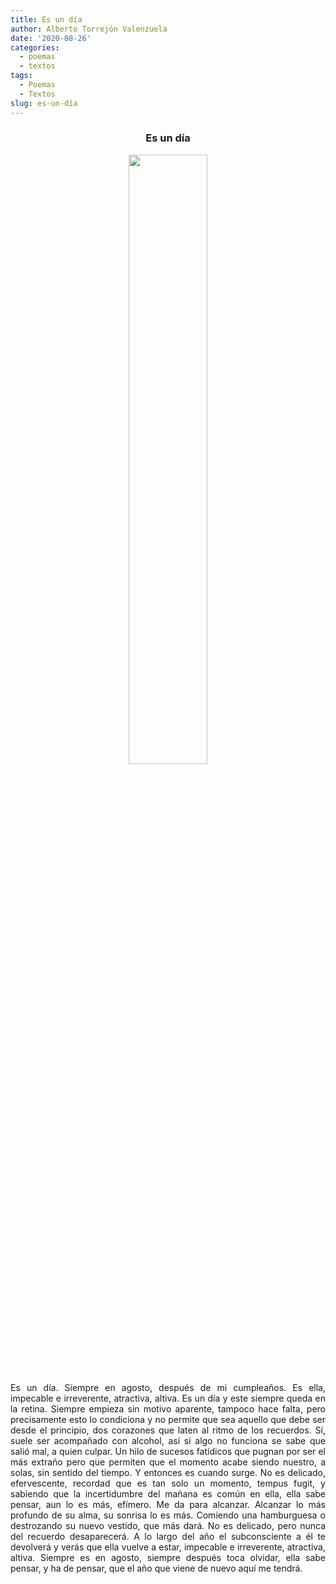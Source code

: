 ```yaml
---
title: Es un día
author: Alberto Torrejón Valenzuela
date: '2020-08-26'
categories:
  - poemas
  - textos
tags:
  - Poemas
  - Textos
slug: es-un-día
---
```


<center> <h3>**Es un día **</h3> </center>

<center>![](/text/2020-08-26-es-un-día_files/PG.JPG){width=50% height=50%}</center>

<p style = 'text-align:justify'> Es un día. Siempre en agosto, después de mi cumpleaños. Es ella, impecable e irreverente, atractiva, altiva. Es un día y este siempre queda en la retina. Siempre empieza sin motivo aparente, tampoco hace falta, pero precisamente esto lo condiciona y no permite que sea aquello que debe ser desde el principio, dos corazones que laten al ritmo de los recuerdos. Sí, suele ser acompañado con alcohol, así si algo no funciona se sabe que salió mal, a quien culpar. Un hilo de sucesos fatídicos que pugnan por ser el más extraño pero que permiten que el momento acabe siendo nuestro, a solas, sin sentido del tiempo. Y entonces es cuando surge. No es delicado, efervescente, recordad que es tan solo un momento, tempus fugit, y sabiendo que la incertidumbre del mañana es común en ella, ella sabe pensar, aun lo es más, efímero. Me da para alcanzar. Alcanzar lo más profundo de su alma, su sonrisa lo es más. Comiendo una hamburguesa o destrozando su nuevo vestido, que más dará. No es delicado, pero nunca del recuerdo desaparecerá. A lo largo del año el subconsciente a él te devolverá y verás que ella vuelve a estar, impecable e irreverente, atractiva, altiva. Siempre es en agosto, siempre después toca olvidar, ella sabe pensar, y ha de pensar, que el año que viene de nuevo aquí me tendrá. </p>

